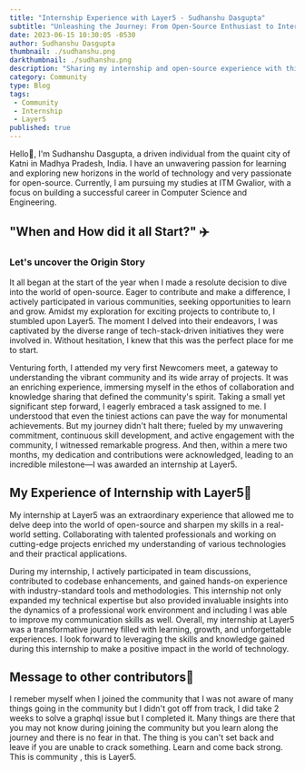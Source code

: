 ```yaml
---
title: "Internship Experience with Layer5 - Sudhanshu Dasgupta"
subtitle: "Unleashing the Journey: From Open-Source Enthusiast to Internship Success"
date: 2023-06-15 10:30:05 -0530
author: Sudhanshu Dasgupta
thumbnail: ./sudhanshu.png
darkthumbnail: ./sudhanshu.png
description: "Sharing my internship and open-source experience with this awesome community Layer5"
category: Community
type: Blog
tags:
 - Community
 - Internship
 - Layer5
published: true
---
```




<BlogWrapper>

<p>
Hello👋, I'm Sudhanshu Dasgupta, a driven individual from the quaint city of Katni in Madhya Pradesh, India. 
I have an unwavering passion for learning and exploring new horizons in the world of technology and very passionate for open-source. Currently, I am pursuing my 
studies at ITM Gwalior, with a focus on building a successful career in Computer Science and Engineering.
</p>

<h2 id="journey">"When and How did it all Start?" ✈️</h2>
<h3>Let's uncover the Origin Story</h3>

<p>
It all began at the start of the year when I made a resolute decision to dive into the world of open-source. Eager to contribute and make a difference, I actively participated in various communities, seeking opportunities to learn and grow.
Amidst my exploration for exciting projects to contribute to, I stumbled upon Layer5. The moment I delved into their endeavors, I was captivated by the diverse range of tech-stack-driven initiatives they were involved in. Without hesitation, I knew that this was the perfect place for me to start.

Venturing forth, I attended my very first Newcomers meet, a gateway to understanding the vibrant community and its wide array of projects. It was an enriching experience, immersing myself in the ethos of collaboration and knowledge sharing that defined the community's spirit.
Taking a small yet significant step forward, I eagerly embraced a task assigned to me.
I understood that even the tiniest actions can pave the way for monumental achievements. But my journey didn't halt there; fueled by my unwavering commitment, continuous skill development, and active engagement with the community, I witnessed remarkable progress.
And then, within a mere two months, my dedication and contributions were acknowledged, leading to an incredible milestone—I was awarded an internship at Layer5.
</p>

<h2 id="experience">
 My Experience of Internship with Layer5🚶
</h2>

<p>
 My internship at Layer5 was an extraordinary experience that allowed me to delve deep into the world of open-source and sharpen my skills in a real-world setting. 
 Collaborating with talented professionals and working on cutting-edge projects enriched my understanding of various technologies and their practical applications.

 During my internship, I actively participated in team discussions, contributed to codebase enhancements, and gained hands-on experience with industry-standard tools and methodologies. 
 This internship not only expanded my technical expertise but also provided invaluable insights into the dynamics of a professional work environment and including I was able to improve my communication skills
 as well.
 Overall, my internship at Layer5 was a transformative journey filled with learning, growth, and unforgettable experiences. I look forward to leveraging the skills and knowledge gained during this internship to make a positive impact in the world of technology.

 <h2 id="message">
  Message to other contributors📖
 </h2>

<p>
 I remeber myself when I joined the community that I was not aware of many things going in the community but I didn't got off from track, I did take 2 weeks
 to solve a graphql issue but I completed it. Many things are there that you may not know during joining the community but you learn along the journey and
 there is no fear in that. The thing is you can't set back and leave if you are unable to crack something. Learn and come back strong.
 This is community , this is Layer5.
</p>

</p>
</BlogWrapper>
